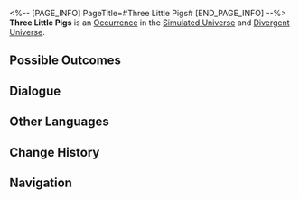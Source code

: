 <%-- [PAGE_INFO]
PageTitle=#Three Little Pigs#
[END_PAGE_INFO] --%>
{{Stub}}
{{Simulated Universe Event Infobox
|id            = 11301
|title         = 
|image         = Occurrence Trotters.png
|domains_su    = Unknown
|domains_swarm = Unknown
|domains_gng   = Unknown
|domains_du    = Unknown
|domains_und   = Unknown
|requirements  = 
|prev          = 
|next          = 
|characters    = 
|factions      = 
|order         = 074
|order_du      = 016
}}
'''Three Little Pigs''' is an [[Divergent Universe/Occurrence|Occurrence]] in the [[Simulated Universe]] and [[Divergent Universe]].

==Possible Outcomes==
{{Possible Outcomes
|choice_1 = Hug the ostracized subspecie Trotter
|result_1 = A gigantic Trotter subspecies. Defeat it to earn 2- and 3-star Equations
|path_1   = Night
|modes_1  = du

|choice_2 = You don't want to hurt Trotters
|result_2 = Give up on the battle and immediately obtain 2 random Blessing(s) of 2- to 3-star rarity
|path_2   = Day
|modes_2  = du

|choice_3 = Excellent Trotter-catching skills... Gotta be fast!
|result_3 = Greatly increases Trotter's SPD. When choosing your Blessings after winning a battle, Enhance all Blessings that appear.
|path_3   = The Hunt
|modes_3  = swarm

|choice_4 = You pass on a good sense of safeguarding against Trotters.
|result_4 = Reduces Trotter's SPD and DMG received. When choosing your Blessings after winning a battle, Enhance all Blessings that appear.
|path_4   = Preservation
|modes_4  = swarm

|choice_5 = Play a bit with Sequence Trotters.
|result_5 = You're entering a room with three Trotters. Be mindful that they don't run away.
|modes_5  = gng,su,swarm,und

|choice_6 = Play with the Sequence Trotters.
|result_6 = Enter a room with three Trotters. After achieving victory, additionally gain 200 Cosmic Fragments
|modes_6  = du

|choice_7 = Leave.
|result_7 = A person shouldn't be on the same level as Trotters!
}}
<!--
==Gameplay Notes==
* 
-->
==Dialogue==
{{Dialogue Start}}
:{{tx}}
{{Dialogue End}}

==Other Languages==
{{Other Languages
|en   = Three Little Pigs
|zhs  = 三只小猪
|zht  = 三隻小豬
|ja   = {{Rubi|三匹|さんびき}}の{{Rubi|子豚|こぶた}}
|ko   = 아기 돼지 3형제
|es   = Los tres cerditos
|fr   = Trois petits cochons
|ru   = Три поросёнка
|th   = ลูกหมูสามตัว
|vi   = Ba Chú Heo Con
|de   = Drei kleine Schweinchen
|id   = Tiga Babi Kecil
|pt   = Os Três Porquinhos
}}

==Change History==
{{Change History|1.0}}

==Navigation==
{{Occurrence Navbox}}